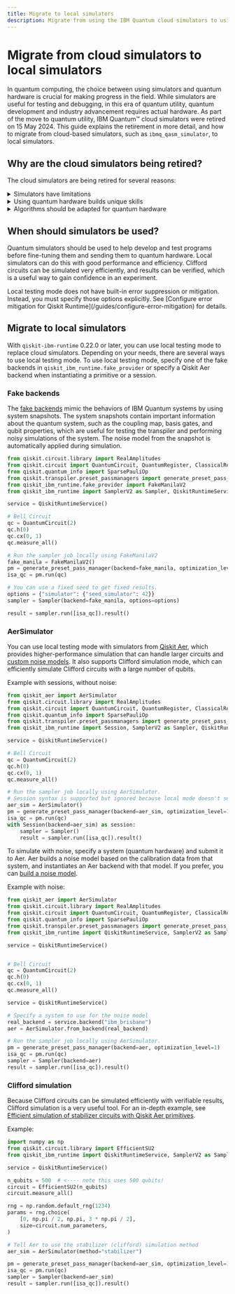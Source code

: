 ```yaml
---
title: Migrate to local simulators
description: Migrate from using the IBM Quantum cloud simulators to using Qiskit Runtime local testing mode.
---
```


# Migrate from cloud simulators to local simulators

In quantum computing, the choice between using simulators and quantum hardware is crucial for making progress in the field. While simulators are useful for testing and debugging, in this era of quantum utility, quantum development and industry advancement requires actual hardware. As part of the move to quantum utility, IBM Quantum&trade; cloud simulators were retired on 15 May 2024. This guide explains the retirement in more detail, and how to migrate from cloud-based simulators, such as `ibmq_qasm_simulator`, to local simulators.

## Why are the cloud simulators being retired?

The cloud simulators are being retired for several reasons:

<details>
<summary><a>Simulators have limitations</a></summary>

Simulators can be useful, but they are too limited to use for research or experimentation:

- Simulators are valuable for understanding small-scale quantum systems, but their usefulness maxes out at around 50 qubits, even with access to high-performance supercomputers. This ceiling comes from the exponential growth in computational resources required to simulate larger quantum systems (review [Massively parallel quantum computer simulator, eleven years later](https://arxiv.org/abs/1805.04708) for the full explanation).  Exploring quantum systems of 100 qubits and more requires hardware.

- While some simulators offer noise models, it is a very hard problem to capture the entire dynamics of a real QPU. Quantum hardware offers the potential for researchers to confront the challenges inherent in quantum systems, such as noise, errors, and decoherence in a realistic testing environment.

</details>

<details>
<summary><a>Using quantum hardware builds unique skills</a></summary>

Interacting with quantum hardware grows skills and experience unattainable by only using simulators:

- Direct interaction with quantum hardware builds skills because you must implement or use error mitigation or suppression techniques, for reliable computation.

- Hands-on experience with quantum hardware develops a deeper understanding of quantum phenomena and how to tailor algorithms to the characteristics of quantum processors.

- Engaging with quantum hardware results in practical insights into the challenges and opportunities of quantum computing, enhancing developers' ability to drive innovation in the field.

</details>

<details>
<summary><a>Algorithms should be adapted for quantum hardware</a></summary>

Successful quantum algorithms must be adapted to exploit the capabilities of quantum hardware, optimizing performance and efficiency.

- Quantum hardware provides a more accurate representation of real-world quantum systems than simulators.

- Fine-tuning algorithms for quantum hardware involves adjusting ansatz, circuit implementations, parameters, and configuration to maximize performance.  This process is best achieved through direct experimentation with quantum hardware.

</details>

## When should simulators be used?

Quantum simulators should be used to help develop and test programs before fine-tuning them and sending them to quantum hardware. Local simulators can do this with good performance and efficiency.  Clifford circuits can be simulated very efficiently, and results can be verified, which is a useful way to gain confidence in an experiment.

<Admonition type="note">
Local testing mode does not have built-in error suppression or mitigation.  Instead, you must specify those options explicitly. See [Configure error mitigation for Qiskit Runtime](/guides/configure-error-mitigation) for details.
</Admonition>

## Migrate to local simulators

With `qiskit-ibm-runtime` 0.22.0 or later, you can use local testing mode to replace cloud simulators. Depending on your needs, there are several ways to use local testing mode.  To use local testing mode, specify one of the fake backends in ``qiskit_ibm_runtime.fake_provider`` or specify a Qiskit Aer backend when instantiating a primitive or a session.


### Fake backends

The [fake backends](/api/qiskit-ibm-runtime/fake_provider) mimic the behaviors of IBM Quantum systems by using system snapshots. The system snapshots contain important information about the quantum system, such as the coupling map, basis gates, and qubit properties, which are useful for testing the transpiler and performing noisy simulations of the system.  The noise model from the snapshot is automatically applied during simulation.

```python
from qiskit.circuit.library import RealAmplitudes
from qiskit.circuit import QuantumCircuit, QuantumRegister, ClassicalRegister
from qiskit.quantum_info import SparsePauliOp
from qiskit.transpiler.preset_passmanagers import generate_preset_pass_manager
from qiskit_ibm_runtime.fake_provider import FakeManilaV2
from qiskit_ibm_runtime import SamplerV2 as Sampler, QiskitRuntimeService

service = QiskitRuntimeService()

# Bell Circuit
qc = QuantumCircuit(2)
qc.h(0)
qc.cx(0, 1)
qc.measure_all()

# Run the sampler job locally using FakeManilaV2
fake_manila = FakeManilaV2()
pm = generate_preset_pass_manager(backend=fake_manila, optimization_level=1)
isa_qc = pm.run(qc)

# You can use a fixed seed to get fixed results.
options = {"simulator": {"seed_simulator": 42}}
sampler = Sampler(backend=fake_manila, options=options)

result = sampler.run([isa_qc]).result()
```

### AerSimulator

You can use local testing mode with simulators from [Qiskit Aer](/guides/simulate-with-qiskit-aer), which provides higher-performance simulation that can handle larger circuits and [custom noise models](/guides/build-noise-models). It also supports Clifford simulation mode, which can efficiently simulate Clifford circuits with a large number of qubits.

Example with sessions, without noise:

```python
from qiskit_aer import AerSimulator
from qiskit.circuit.library import RealAmplitudes
from qiskit.circuit import QuantumCircuit, QuantumRegister, ClassicalRegister
from qiskit.quantum_info import SparsePauliOp
from qiskit.transpiler.preset_passmanagers import generate_preset_pass_manager
from qiskit_ibm_runtime import Session, SamplerV2 as Sampler, QiskitRuntimeService

service = QiskitRuntimeService()

# Bell Circuit
qc = QuantumCircuit(2)
qc.h(0)
qc.cx(0, 1)
qc.measure_all()

# Run the sampler job locally using AerSimulator.
# Session syntax is supported but ignored because local mode doesn't support sessions.
aer_sim = AerSimulator()
pm = generate_preset_pass_manager(backend=aer_sim, optimization_level=1)
isa_qc = pm.run(qc)
with Session(backend=aer_sim) as session:
    sampler = Sampler()
    result = sampler.run([isa_qc]).result()
```

To simulate with noise, specify a system (quantum hardware) and submit it to Aer.  Aer builds a noise model based on the calibration data from that system, and instantiates an Aer backend with that model.  If you prefer, you can [build a noise model](/guides/build-noise-models).

Example with noise:

```python
from qiskit_aer import AerSimulator
from qiskit.circuit.library import RealAmplitudes
from qiskit.circuit import QuantumCircuit, QuantumRegister, ClassicalRegister
from qiskit.quantum_info import SparsePauliOp
from qiskit.transpiler.preset_passmanagers import generate_preset_pass_manager
from qiskit_ibm_runtime import QiskitRuntimeService, SamplerV2 as Sampler

service = QiskitRuntimeService()


# Bell Circuit
qc = QuantumCircuit(2)
qc.h(0)
qc.cx(0, 1)
qc.measure_all()

service = QiskitRuntimeService()

# Specify a system to use for the noise model
real_backend = service.backend("ibm_brisbane")
aer = AerSimulator.from_backend(real_backend)

# Run the sampler job locally using AerSimulator.
pm = generate_preset_pass_manager(backend=aer, optimization_level=1)
isa_qc = pm.run(qc)
sampler = Sampler(backend=aer)
result = sampler.run([isa_qc]).result()
```

<span id="clifford-sim"></span>
### Clifford simulation

Because Clifford circuits can be simulated efficiently with verifiable results, Clifford simulation is a very useful tool. For an in-depth example, see [Efficient simulation of stabilizer circuits with Qiskit Aer primitives](/guides/simulate-stabilizer-circuits).

Example:

```python
import numpy as np
from qiskit.circuit.library import EfficientSU2
from qiskit_ibm_runtime import QiskitRuntimeService, SamplerV2 as Sampler

service = QiskitRuntimeService()

n_qubits = 500  # <---- note this uses 500 qubits!
circuit = EfficientSU2(n_qubits)
circuit.measure_all()

rng = np.random.default_rng(1234)
params = rng.choice(
    [0, np.pi / 2, np.pi, 3 * np.pi / 2],
    size=circuit.num_parameters,
)

# Tell Aer to use the stabilizer (clifford) simulation method
aer_sim = AerSimulator(method="stabilizer")

pm = generate_preset_pass_manager(backend=aer_sim, optimization_level=1)
isa_qc = pm.run(qc)
sampler = Sampler(backend=aer_sim)
result = sampler.run([isa_qc]).result()
```